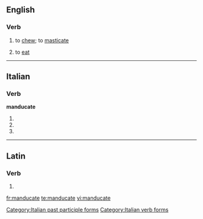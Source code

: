 ==English==

===Verb===
{{en-verb|manducates|manducating|manducated}}

# {{literary}} to [[chew]]; to [[masticate]]
# {{literary}} to [[eat]]

----

==Italian==

===Verb===
'''manducate'''

# {{conjugation of|manducare||2|p|pres|ind|lang=it}}
# {{conjugation of|manducare||2|p|imp|lang=it}}
# {{form of|[[feminine|Feminine]] plural|manducato}}

[[Category:Italian past participle forms]]
[[Category:Italian verb forms]]

----

==Latin==

===Verb===
{{la-verb-form|mandūcāte}}

# {{conjugation of|manduco|mandūcō|2|p|pres|act|imp|lang=la}}


[[fr:manducate]]
[[te:manducate]]
[[vi:manducate]]